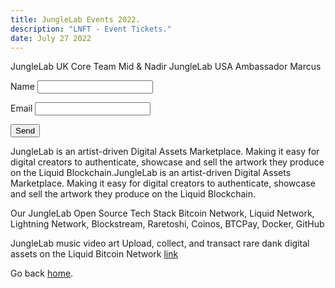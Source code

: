 ```yaml
---
title: JungleLab Events 2022.
description: "LNFT - Event Tickets."
date: July 27 2022
---
```


JungleLab UK Core Team Mid & Nadir
JungleLab USA Ambassador Marcus

<form name="contact" netlify>
  <p>
    <label>Name <input type="text" name="name" /></label>
  </p>
  <p>
    <label>Email <input type="email" name="email" /></label>
  </p>
  <p>
    <button type="submit">Send</button>
  </p>
</form>

JungleLab is an artist-driven Digital Assets Marketplace. Making it easy for digital creators to authenticate, showcase and sell the artwork they produce on the Liquid Blockchain.JungleLab is an artist-driven Digital Assets Marketplace. Making it easy for digital creators to authenticate, 
showcase and sell the artwork they produce on the Liquid Blockchain.

Our JungleLab Open Source Tech Stack
Bitcoin Network, Liquid Network, Lightning Network, Blockstream, Raretoshi, Coinos, BTCPay, Docker, GitHub

JungleLab music video art
Upload, collect, and transact rare dank digital assets on the Liquid Bitcoin Network [link](https://junglelab.io)


Go back [home](/).
